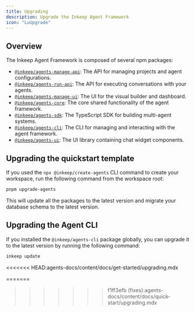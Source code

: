 ```yaml
---
title: Upgrading
description: Upgrade the Inkeep Agent Framework
icon: "LuUpgrade"
---
```


## Overview

The Inkeep Agent Framework is composed of several npm packages:

- [`@inkeep/agents-manage-api`](https://www.npmjs.com/package/@inkeep/agents-manage-api): The API for managing projects and agent configurations.
- [`@inkeep/agents-run-api`](https://www.npmjs.com/package/@inkeep/agents-run-api): The API for executing conversations with your agents.
- [`@inkeep/agents-manage-ui`](https://www.npmjs.com/package/@inkeep/agents-manage-ui): The UI for the visual builder and dashboard.
- [`@inkeep/agents-core`](https://www.npmjs.com/package/@inkeep/agents-core): The core shared functionality of the agent framework.
- [`@inkeep/agents-sdk`](https://www.npmjs.com/package/@inkeep/agents-sdk): The TypeScript SDK for building multi-agent systems.
- [`@inkeep/agents-cli`](https://www.npmjs.com/package/@inkeep/agents-cli): The CLI for managing and interacting with the agent framework.
- [`@inkeep/agents-ui`](https://www.npmjs.com/package/@inkeep/agents-ui): The UI library containing chat widget components.

## Upgrading the quickstart template

If you used the `npx @inkeep/create-agents` CLI command to create your workspace, run the following command from the workspace root:

```bash
pnpm upgrade-agents
```

This will update all the packages to the latest version and migrate your database schema to the latest version.

## Upgrading the Agent CLI

If you installed the `@inkeep/agents-cli` package globally, you can upgrade it to the latest version by running the following command:

```bash
inkeep update
```
<<<<<<< HEAD:agents-docs/content/docs/get-started/upgrading.mdx

=======
>>>>>>> f1ff3efb (fixes):agents-docs/content/docs/quick-start/upgrading.mdx
